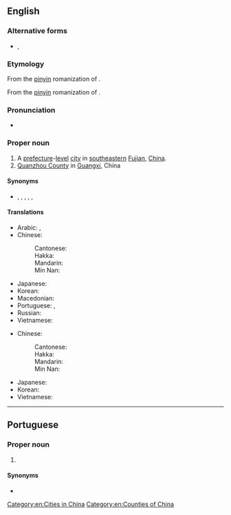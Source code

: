 ==English==
{{wikipedia}}

===Alternative forms===
* {{qualifier|obsolete}} {{l|en|Chinchew}}, {{l|en|Chinchu}}

===Etymology===
From the [[pinyin]] romanization of {{der|en|cmn|-}} {{zh-m|泉州|note=literally “[[spring]] [[prefecture]]”}}.

From the [[pinyin]] romanization of {{der|en|cmn|-}} {{zh-m|全州|note=literally “[[round]] [[prefecture]]”}}.

===Pronunciation===
* {{IPA|/ˈtʃwɑnˈdʒoʊ/|lang=en}}

===Proper noun===
{{en-proper noun}}

# A [[prefecture]]-[[level]] [[city]] in [[southeastern]] [[Fujian]], [[China]].
# [[Quanzhou County]] in [[Guangxi]], China

====Synonyms====
* {{sense|medieval contexts}} {{l|en|Zeitoun}}, {{l|en|Zaitun}}, {{l|en|Zayton}}, {{l|en|Zaytun}}, {{l|en|Zaytoun}}, {{l|en|Zeytoun}}

====Translations====
{{trans-top|a city of China}}
* Arabic: {{t|ar|تْشْيُوَانْتْشُو|m|tr=tšyuwantšū}}, {{t|ar|تْشْيُوَانْجُو|m|tr=tšyuwanjū}}
* Chinese:
*: Cantonese: {{t|yue|泉州|tr=cyun4 zau1|sc=Hani}}
*: Hakka: {{t|hak|泉州|tr=Chhièn-chû|sc=Hani}}
*: Mandarin: {{t+|cmn|泉州|tr=Quánzhōu|sc=Hani}}
*: Min Nan: {{t+|nan|泉州|tr=Chôan-chiu|sc=Hani}}
{{trans-mid}}
* Japanese: {{t+|ja|泉州|tr=せんしゅう, Senshū}}
* Korean: {{t|ko|취안저우|tr=Chwiangjeou|sc=Hang}}
* Macedonian: {{t|mk|Чиенџоу|n|tr=Číendžou}}
* Portuguese: {{t|pt|Chincheu|f}}, {{t|pt|Quanzhou|f}}
* Russian: {{t|ru|Цюаньчжо́у|m}}
* Vietnamese: {{t|vi|Tuyền Châu}}
{{trans-bottom}}

{{trans-top|a county of Guanxi, China}}
* Chinese:
*: Cantonese: {{t|yue|全州|tr=cyun4 zau1|sc=Hani}}
*: Hakka: {{t|hak|全州|tr=Chhiòn-chû|sc=Hani}}
*: Mandarin: {{t+|cmn|全州|tr=Quánzhōu|sc=Hani}}
*: Min Nan: {{t+|nan|全州|tr=Choân-chiu|sc=Hani}}
{{trans-mid}}
* Japanese: {{t+|ja|全州|tr=? }}
* Korean: {{t|ko|전주저우|tr=Jeonju|sc=Hang}}
* Vietnamese: {{t|vi|Toàn Châu}}

{{trans-bottom}}

[[Category:en:Cities in China]]
[[Category:en:Counties of China]]

----

==Portuguese==

===Proper noun===
{{pt-proper noun|f}}

# {{place|pt|city|province/Fujian Province|c/China|t1=Quanzhou}}

====Synonyms====
* {{l|pt|Chincheu}}